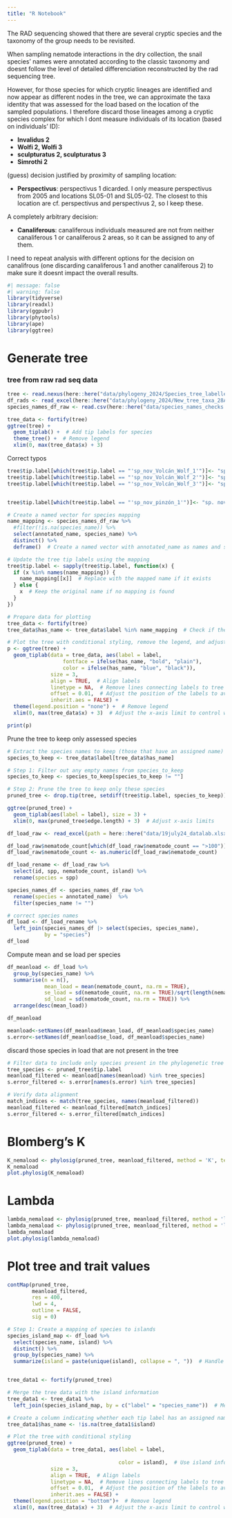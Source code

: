 ```yaml
---
title: "R Notebook"
---
```



The RAD sequencing showed that there are several cryptic species and the taxonomy of the group needs to be revisited.

When sampling nematode interactions in the dry collection, the snail species' names were annotated according to the classic taxonomy and doesnt follow the level of detailed differenciation reconstructed by the rad sequencing tree. 

However, for those species for which cryptic lineages are identified and now appear as different nodes in the tree, we can approximate the taxa identity that was assessed for the load based on the location of the sampled populations. I therefore discard those lineages among a cryptic species complex for which I dont measure individuals of its location (based on individuals' ID):

- **Invalidus 2**
- **Wolfi 2, Wolfi 3**
- **sculpturatus 2, sculpturatus 3**
- **Simrothi 2**

(guess) decision justified by proximity of sampling location:

- **Perspectivus**: perspectivus 1 dicarded. I only measure perspectivus from 2005 and locations SL05-01 and SL05-02. The closest to this location are cf. perspectivus and perspectivus 2, so I keep these.


A completely arbitrary decision:

- **Canaliferous**: canaliferous individuals measured are not from neither canaliferous 1 or canaliferous 2 areas, so it can be assigned to any of them. 

I need to repeat analysis with different options for the decision on canalifrous (one discarding canaliferous 1 and another canaliferous 2) to make sure it doesnt impact the overall results.


```r
#| message: false
#| warning: false
library(tidyverse)
library(readxl)
library(ggpubr)
library(phytools)
library(ape)
library(ggtree)

```




# Generate tree

### tree from raw rad seq data

```r

tree <- read.nexus(here::here("data/phylogeny_2024/Species_tree_labelled.nex"))
df_rads <- read_excel(here::here("data/phylogeny_2024/New_tree_taxa_28Aug24.xlsx"))
species_names_df_raw <- read.csv(here::here("data/species_names_checks.csv"))

tree_data <- fortify(tree)
ggtree(tree) +
  geom_tiplab() +  # Add tip labels for species
  theme_tree() +  # Remove legend
  xlim(0, max(tree_data$x) + 3)  

```


Correct typos

```r
tree$tip.label[which(tree$tip.label == "'sp_nov_Volcán_Wolf_1'")]<- "sp. nov. Volcan Wolf 1"
tree$tip.label[which(tree$tip.label == "'sp_nov_Volcán_Wolf_2'")]<- "sp. nov. Volcan Wolf 2"
tree$tip.label[which(tree$tip.label == "'sp_nov_Volcán_Wolf_3'")]<- "sp. nov. Volcan Wolf 3"


tree$tip.label[which(tree$tip.label == "'sp_nov_pinzón_1'")]<- "sp. nov. pinzon 1"

```



```r
# Create a named vector for species mapping
name_mapping <- species_names_df_raw %>%
  #filter(!is.na(species_name)) %>%
  select(annotated_name, species_name) %>%
  distinct() %>%
  deframe()  # Create a named vector with annotated_name as names and species_name as values

# Update the tree tip labels using the mapping
tree$tip.label <- sapply(tree$tip.label, function(x) {
  if (x %in% names(name_mapping)) {
    name_mapping[[x]]  # Replace with the mapped name if it exists
  } else {
    x  # Keep the original name if no mapping is found
  }
})

# Prepare data for plotting
tree_data <- fortify(tree)
tree_data$has_name <- tree_data$label %in% name_mapping  # Check if the label has a corresponding name in the mapping

# Plot the tree with conditional styling, remove the legend, and adjust plot width
p <- ggtree(tree) +
  geom_tiplab(data = tree_data, aes(label = label, 
                  fontface = ifelse(has_name, "bold", "plain"), 
                  color = ifelse(has_name, "blue", "black")), 
              size = 3, 
              align = TRUE,  # Align labels
              linetype = NA,  # Remove lines connecting labels to tree
              offset = 0.01,  # Adjust the position of the labels to avoid going out of margin
              inherit.aes = FALSE) +
  theme(legend.position = "none") +  # Remove legend
  xlim(0, max(tree_data$x) + 3)  # Adjust the x-axis limit to control width

print(p)
```

Prune the tree to keep only assessed species

```r
# Extract the species names to keep (those that have an assigned name)
species_to_keep <- tree_data$label[tree_data$has_name]

# Step 1: Filter out any empty names from species_to_keep
species_to_keep <- species_to_keep[species_to_keep != ""]

# Step 2: Prune the tree to keep only these species
pruned_tree <- drop.tip(tree, setdiff(tree$tip.label, species_to_keep))

ggtree(pruned_tree) +
  geom_tiplab(aes(label = label), size = 3) + 
  xlim(0, max(pruned_tree$edge.length) + 3)  # Adjust x-axis limits
```



```r
df_load_raw <- read_excel(path = here::here("data/19july24_datalab.xlsx"), sheet = 3)

df_load_raw$nematode_count[which(df_load_raw$nematode_count == ">100")] <- "100"
df_load_raw$nematode_count <- as.numeric(df_load_raw$nematode_count)

df_load_rename <- df_load_raw %>% 
  select(id, spp, nematode_count, island) %>% 
  rename(species = spp)

species_names_df <- species_names_df_raw %>% 
  rename(species = annotated_name)  %>% 
  filter(species_name != "")

# correct species names
df_load <- df_load_rename %>%
  left_join(species_names_df |> select(species, species_name),
            by = "species") 
df_load
```

Compute mean and se load per species

```r
df_meanload <- df_load %>%
  group_by(species_name) %>%
  summarise(n = n(),
            mean_load = mean(nematode_count, na.rm = TRUE),
            se_load = sd(nematode_count, na.rm = TRUE)/sqrt(length(nematode_count)), 
            sd_load = sd(nematode_count, na.rm = TRUE)) %>%
  arrange(desc(mean_load))

df_meanload
```


```r
meanload<-setNames(df_meanload$mean_load, df_meanload$species_name)
s.error<-setNames(df_meanload$se_load, df_meanload$species_name)
```


discard those species in load that are not present in the tree

```r
# Filter data to include only species present in the phylogenetic tree
tree_species <- pruned_tree$tip.label
meanload_filtered <- meanload[names(meanload) %in% tree_species]
s.error_filtered <- s.error[names(s.error) %in% tree_species]

# Verify data alignment
match_indices <- match(tree_species, names(meanload_filtered))
meanload_filtered <- meanload_filtered[match_indices]
s.error_filtered <- s.error_filtered[match_indices]
```


# Blomberg's K

```r
K_nemaload <- phylosig(pruned_tree, meanload_filtered, method = 'K', test = TRUE, se = s.error_filtered)
K_nemaload
plot.phylosig(K_nemaload)

```


# Lambda

```r

lambda_nemaload <- phylosig(pruned_tree, meanload_filtered, method = 'lambda', test = TRUE, se = s.error_filtered) 
lambda_nemaload <- phylosig(pruned_tree, meanload_filtered, method = 'lambda', test = TRUE) 
lambda_nemaload
plot.phylosig(lambda_nemaload)

```



# Plot tree and trait values

```r

contMap(pruned_tree,
        meanload_filtered,
        res = 400,
        lwd = 4,
        outline = FALSE,
        sig = 0)

```



```r
# Step 1: Create a mapping of species to islands
species_island_map <- df_load %>%
  select(species_name, island) %>%
  distinct() %>%
  group_by(species_name) %>%
  summarize(island = paste(unique(island), collapse = ", "))  # Handle cases where species occur on multiple islands


tree_data1 <- fortify(pruned_tree)

# Merge the tree data with the island information
tree_data1 <- tree_data1 %>%
  left_join(species_island_map, by = c("label" = "species_name"))  # Merge based on the species names

# Create a column indicating whether each tip label has an assigned name
tree_data1$has_name <- !is.na(tree_data1$island)

# Plot the tree with conditional styling
ggtree(pruned_tree) +
  geom_tiplab(data = tree_data1, aes(label = label, 
                                    
                                    color = island),  # Use island information to color labels
              size = 3, 
              align = TRUE,  # Align labels
              linetype = NA,  # Remove lines connecting labels to tree
              offset = 0.01,  # Adjust the position of the labels to avoid going out of margin
              inherit.aes = FALSE) +
  theme(legend.position = "bottom")+  # Remove legend
  xlim(0, max(tree_data$x) + 3)  # Adjust the x-axis limit to control width   # Adjust the x-axis limit to control width

```

